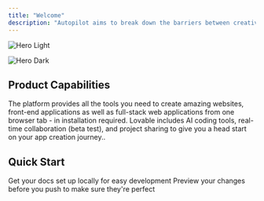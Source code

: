```yaml
---
title: "Welcome"
description: "Autopilot aims to break down the barriers between creativity and technical programming, providing equal, simple, and implementable ways for all ideas. Based on AIGCode's self-developed PLE model, we can turn software ideas into truly usable software products through natural language interaction."
---
```


<img
  className="block dark:hidden"
  src="/微信图片_20250327003833.png"
  alt="Hero Light"
  title={true}
/>

<img
  className="hidden dark:block"
  src="/微信图片_20250327003833.png"
  alt="Hero Dark"
/>

## **Product Capabilities**

The platform provides all the tools you need to create amazing websites, front-end applications as well as full-stack web applications from one browser tab - in installation required. Lovable includes AI coding tools, real-time collaboration (beta test), and project sharing to give you a head start on your app creation journey..

## Quick Start 

<CardGroup cols="2">
  <Card title="Getting Started" href="https://docs.xxycyx.online/introduction">
    Get your docs set up locally for easy development
  </Card>
  <Card title="Tutorial" href="https://docs.xxycyx.online/introduction">
    Preview your changes before you push to make sure they're perfect
  </Card>
</CardGroup>